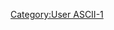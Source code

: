 {{Userbox|#99FFFF|#55FFFF|[[ASCII|ASCII]]-1|<small>84 104 105 115 32 117 115 101 114 32 99 97 110 32 99 111</small>}}
[[Category:User ASCII-1]]